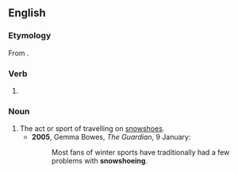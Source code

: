 ==English==

===Etymology===
From {{suffix|snowshoe|ing|lang=en}}.

===Verb===
{{head|en|present participle}}

# {{present participle of|snowshoe|lang=en|nocat=1}}

===Noun===
{{en-noun|-}}

# The act or sport of travelling on [[snowshoe]]s. {{defdate|from 19th c.}}
#* '''2005''', Gemma Bowes, ''The Guardian'', 9 January:
#*: Most fans of winter sports have traditionally had a few problems with '''snowshoeing'''.